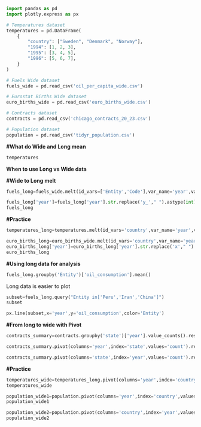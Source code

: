 
```python
import pandas as pd
import plotly.express as px
```


```python
# Temperatures dataset
temperatures = pd.DataFrame(
    {
        "country": ["Sweden", "Denmark", "Norway"],
        "1994": [1, 2, 3],
        "1995": [3, 4, 5],
        "1996": [5, 6, 7],
    }
)

# Fuels Wide dataset
fuels_wide = pd.read_csv('oil_per_capita_wide.csv')

# Eurostat Births Wide dataset
euro_births_wide = pd.read_csv('euro_births_wide.csv')

# Contracts dataset
contracts = pd.read_csv('chicago_contracts_20_23.csv')

# Population dataset
population = pd.read_csv('tidyr_population.csv')
```

**#What do Wide and Long mean**


```python
temperatures
```

**When to use Long vs Wide data**

**#Wide to Long melt**
```python
fuels_long=fuels_wide.melt(id_vars=['Entity','Code'],var_name='year',value_name='oil_consumption').sort_values(by=['Entity','year'])
```


```python
fuels_long['year']=fuels_long['year'].str.replace('y_'," ").astype(int)
fuels_long
```
**#Practice**


```python
temperatures_long=temperatures.melt(id_vars='country',var_name='year',value_name='avg_temp')
```


```python
euro_births_long=euro_births_wide.melt(id_vars='country',var_name='year',value_name='births_count')
euro_births_long['year']=euro_births_long['year'].str.replace('x'," ").astype(int)
euro_births_long
```

**#Using long data for analysis**

```python
fuels_long.groupby('Entity')['oil_consumption'].mean()
```
Long data is easier to plot

```python
subset=fuels_long.query("Entity in['Peru','Iran','China']")
subset
```

```python
px.line(subset,x='year',y='oil_consumption',color='Entity')
```

**#From long to wide with Pivot**


```python
contracts_summary=contracts.groupby('state')['year'].value_counts().reset_index()
```


```python
contracts_summary.pivot(columns='year',index='state',values='count').reset_index()
```


```python
contracts_summary.pivot(columns='state',index='year',values='count').reset_index()
```

**#Practice**


```python
temperatures_wide=temperatures_long.pivot(columns='year',index='country',values='avg_temp').reset_index()
temperatures_wide
```


```python
population_wide1=population.pivot(columns='year',index='country',values='population').reset_index()
population_wide1
```

```python
population_wide2=population.pivot(columns='country',index='year',values='population').reset_index()
population_wide2
```